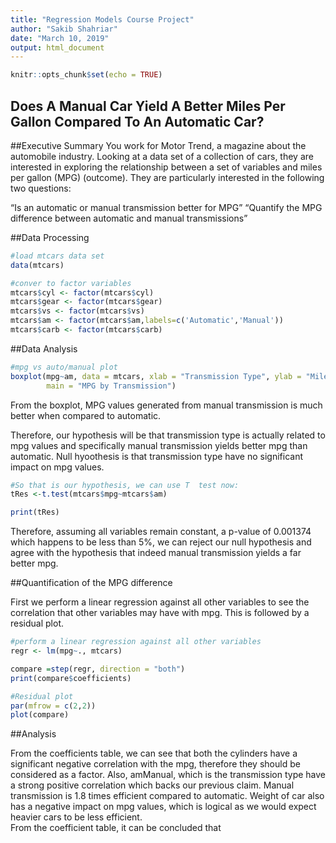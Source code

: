 ---
title: "Regression Models Course Project"
author: "Sakib Shahriar"
date: "March 10, 2019"
output: html_document
---

```{r setup, include=FALSE}
knitr::opts_chunk$set(echo = TRUE)
```

## Does A Manual Car Yield A Better Miles Per Gallon Compared To An Automatic Car?


##Executive Summary
You work for Motor Trend, a magazine about the automobile industry. Looking at a data set of a collection of cars, they are interested in exploring the relationship between a set of variables and miles per gallon (MPG) (outcome). They are particularly interested in the following two questions:

"Is an automatic or manual transmission better for MPG"
"Quantify the MPG difference between automatic and manual transmissions"

##Data Processing
```{r }
#load mtcars data set
data(mtcars)

#conver to factor variables
mtcars$cyl <- factor(mtcars$cyl)
mtcars$gear <- factor(mtcars$gear)
mtcars$vs <- factor(mtcars$vs)
mtcars$am <- factor(mtcars$am,labels=c('Automatic','Manual'))
mtcars$carb <- factor(mtcars$carb)
```

##Data Analysis

```{r }
#mpg vs auto/manual plot
boxplot(mpg~am, data = mtcars, xlab = "Transmission Type", ylab = "Miles per Gallon -MPG",
        main = "MPG by Transmission")


```

  
  
  

From the boxplot, MPG values generated from manual transmission is much better when compared to automatic.

Therefore, our hypothesis will be that transmission type is actually related to mpg values and specifically manual transmission yields better mpg than automatic. Null hyoothesis is that transmission type have no significant impact on mpg values.
  

```{r }

#So that is our hypothesis, we can use T  test now: 
tRes <-t.test(mtcars$mpg~mtcars$am)

print(tRes)

```
  
  
  
Therefore, assuming all variables remain constant, a p-value of 0.001374 which 
happens to be less than 5%, we can reject our null hypothesis and agree with the hypothesis
that indeed manual transmission yields a far better mpg.
  
  
##Quantification of the MPG difference
 
  
  First we perform a linear regression against all other variables to see the correlation that other variables may have with mpg. This is followed by a residual plot.
```{r }

#perform a linear regression against all other variables
regr <- lm(mpg~., mtcars)

compare =step(regr, direction = "both")
print(compare$coefficients)

#Residual plot
par(mfrow = c(2,2))
plot(compare)


```

##Analysis

From the coefficients table, we can see that both the cylinders have a significant negative correlation with the mpg, therefore they should be considered as a factor. Also, amManual, which is the transmission type have a strong positive correlation which backs our previous claim. Manual transmission is 1.8 times efficient compared to automatic. Weight of car also has a negative impact on mpg values, which is logical as we would expect heavier cars to be less efficient.  
From the coefficient table, it can be concluded that 


